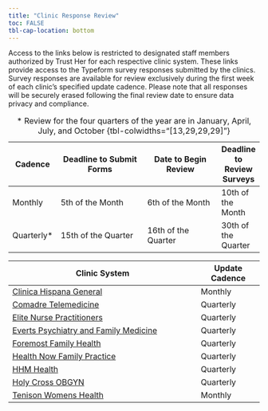 ```yaml
---
title: "Clinic Response Review"
toc: FALSE
tbl-cap-location: bottom
---
```


Access to the links below is restricted to designated staff members authorized by Trust Her for each respective clinic system. These links provide access to the Typeform survey responses submitted by the clinics. Survey responses are available for review exclusively during the first week of each clinic's specified update cadence. Please note that all responses will be securely erased following the final review date to ensure data privacy and compliance.


| Cadence | Deadline to Submit Forms | Date to Begin Review | Deadline to Review Surveys |
|---------|--------------------------|----------------------|-----|
| Monthly | 5th of the Month | 6th of the Month | 10th of the Month |
| Quarterly* | 15th of the Quarter | 16th of the Quarter | 30th of the Quarter |

: * Review for the four quarters of the year are in January, April, July, and October {tbl-colwidths="[13,29,29,29]"}

| Clinic System                                  | Update Cadence |
|------------------------------------------------|----------------|
| [Clinica Hispana General](https://docs.google.com/spreadsheets/d/1WEEgB6to1XaWlaMIMVogsFBwH6-F9YwU79L0iYzihKs/) | Monthly      |
| [Comadre Telemedicine](https://docs.google.com/spreadsheets/d/1fu1DxcV6Y6-5WJPHLywQrYmHb1JBEvIxy0RApwl-AHU/) | Quarterly      |
| [Elite Nurse Practitioners](https://docs.google.com/spreadsheets/d/18LPhTrClcSRWG1JLjmtoCdAjMo9dfeGCrvjqHW-WZF4/) | Quarterly      |
| [Everts Psychiatry and Family Medicine](https://docs.google.com/spreadsheets/d/10OBub7-9xlyFTEvEdY6gcAHR2m6_vPM5DDNp-_QSHl8/) | Quarterly      |
| [Foremost Family Health](https://docs.google.com/spreadsheets/d/1DyrGqFgLOxKTrQzrlTEmJtneddix3R_-J0I5c-HHSLM) | Quarterly      |
| [Health Now Family Practice](https://docs.google.com/spreadsheets/d/16Ty0A4PfF0D6vyFBxx-UOLXmQ5lcXyMnfVAwwh7af5U/) | Quarterly      |
| [HHM Health](https://docs.google.com/spreadsheets/d/1UXAmvG2v2YYICg0UY965fYLidXT61s-s8pG52lE_zus) | Quarterly      |
| [Holy Cross OBGYN](https://docs.google.com/spreadsheets/d/1mYQX-0kzNoeUve6RKHJbvIZey1Hrw-jLwBWIAocVmxE/) | Quarterly      |
| [Tenison Womens Health](https://docs.google.com/spreadsheets/d/1lJcwRiP7xYX9EranJYWLoa_uvf6bEm0YNwJjsNK0ifs) | Monthly      |
